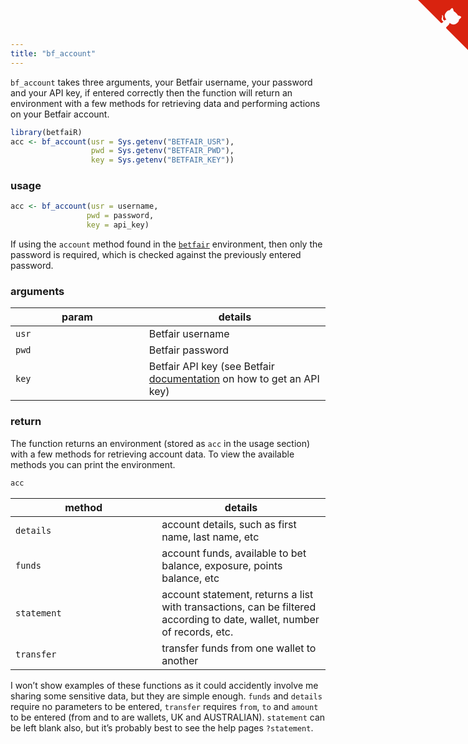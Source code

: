 ```yaml
---
title: "bf_account"
---
```


`bf_account` takes three arguments, your Betfair username, your password and your API key, if entered correctly then the function will return an environment with a few methods for retrieving data and performing actions on your Betfair account.

```r
library(betfaiR)
acc <- bf_account(usr = Sys.getenv("BETFAIR_USR"),
                  pwd = Sys.getenv("BETFAIR_PWD"),
                  key = Sys.getenv("BETFAIR_KEY"))
```

### usage

```r
acc <- bf_account(usr = username,
                 pwd = password,
                 key = api_key)
```

If using the `account` method found in the [`betfair`](betfair.html) environment, then only the password is required, which is checked against the previously entered password.

### arguments

param | details
------|--------
`usr` | Betfair username
`pwd` | Betfair password
`key` | Betfair API key (see Betfair [documentation](https://api.developer.betfair.com/services/webapps/docs/display/1smk3cen4v3lu3yomq5qye0ni/Application+Keys) on how to get an API key)

### return

The function returns an environment (stored as `acc` in the usage section) with a few methods for retrieving account data.  To view the available methods you can print the environment.

```r
acc
```

method | details
-------|--------
`details` | account details, such as first name, last name, etc
`funds` | account funds, available to bet balance, exposure, points balance, etc
`statement` | account statement, returns a list with transactions, can be filtered according to date, wallet, number of records, etc.
`transfer` | transfer funds from one wallet to another

I won't show examples of these functions as it could accidently involve me sharing some sensitive data, but they are simple enough.  `funds` and `details` require no parameters to be entered, `transfer` requires `from`, `to` and `amount` to be entered (from and to are wallets, UK and AUSTRALIAN).  `statement` can be left blank also, but it's probably best to see the help pages `?statement`.


<a href="https://github.com/durtal/betfaiR" class="github-corner"><svg width="80" height="80" viewBox="0 0 250 250" style="fill:#d9230f; color:#fcfcfc; position: absolute; top: 0; border: 0; right: 0;"><path d="M0,0 L115,115 L130,115 L142,142 L250,250 L250,0 Z"></path><path d="M128.3,109.0 C113.8,99.7 119.0,89.6 119.0,89.6 C122.0,82.7 120.5,78.6 120.5,78.6 C119.2,72.0 123.4,76.3 123.4,76.3 C127.3,80.9 125.5,87.3 125.5,87.3 C122.9,97.6 130.6,101.9 134.4,103.2" fill="currentColor" style="transform-origin: 130px 106px;" class="octo-arm"></path><path d="M115.0,115.0 C114.9,115.1 118.7,116.5 119.8,115.4 L133.7,101.6 C136.9,99.2 139.9,98.4 142.2,98.6 C133.8,88.0 127.5,74.4 143.8,58.0 C148.5,53.4 154.0,51.2 159.7,51.0 C160.3,49.4 163.2,43.6 171.4,40.1 C171.4,40.1 176.1,42.5 178.8,56.2 C183.1,58.6 187.2,61.8 190.9,65.4 C194.5,69.0 197.7,73.2 200.1,77.6 C213.8,80.2 216.3,84.9 216.3,84.9 C212.7,93.1 206.9,96.0 205.4,96.6 C205.1,102.4 203.0,107.8 198.3,112.5 C181.9,128.9 168.3,122.5 157.7,114.1 C157.9,116.9 156.7,120.9 152.7,124.9 L141.0,136.5 C139.8,137.7 141.6,141.9 141.8,141.8 Z" fill="currentColor" class="octo-body"></path></svg></a><style>.github-corner:hover .octo-arm{animation:octocat-wave 560ms ease-in-out}@keyframes octocat-wave{0%,100%{transform:rotate(0)}20%,60%{transform:rotate(-25deg)}40%,80%{transform:rotate(10deg)}}@media (max-width:500px){.github-corner:hover .octo-arm{animation:none}.github-corner .octo-arm{animation:octocat-wave 560ms ease-in-out}}</style>
